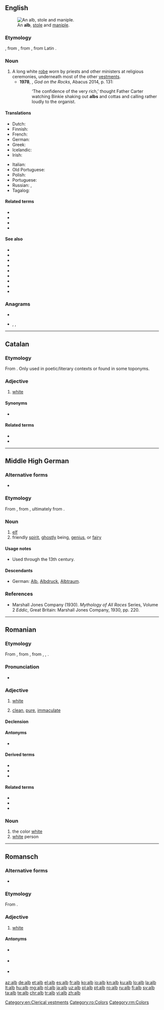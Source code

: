 {{also|Alb|ALB|alb.|Alb.}}
==English==
{{wikipedia}}

[[File:Kazuivel_II.jpg|thumb|An '''alb''', [[stole]] and [[maniple]].]]
===Etymology===
{{etyl|enm|en}} {{m|enm|albe}}, from {{etyl|ang|en}}, from {{etyl|ML.|en}} {{m|la|alba}}, from Latin {{m|la|albus||white}}.

===Noun===
{{en-noun}}

# A long white [[robe]] worn by priests and other ministers at religious ceremonies, underneath most of the other [[vestments]].
#*'''1978''', {{w|Jane Gardam}}, ''God on the Rocks'', Abacus 2014, p. 131:
#*:‘The confidence of the very rich,’ thought Father Carter watching Binkie shaking out '''albs''' and cottas and calling rather loudly to the organist.

====Translations====
{{trans-top|a long white robe worn by priests and other ministers}}
* Dutch: {{t|nl|albe}}
* Finnish: {{t+|fi|alba}}
* French: {{t+|fr|aube|f}}
* German: {{t+|de|Albe|f}}
* Greek: {{t+|el|στιχάριο|n}}
* Icelandic: {{t|is|alba|f}}
* Irish: {{t|ga|ailb|f}}
{{trans-mid}}
* Italian: {{t+|it|camice|m}}
* Old Portuguese: {{t|roa-opt|alva}}
* Polish: {{t+|pl|alba|f}}
* Portuguese: {{t+|pt|alva|f}}
* Russian: {{t+|ru|а́льба|f}}, {{t+|ru|стиха́рь|m}}
* Tagalog: {{t+|tl|alba}}
{{trans-bottom}}

====Related terms====
* {{l|en|album}}
* {{l|en|albumin}}
* {{l|en|albus}}
* {{l|en|Albion}}

====See also====
* {{l|en|epigonation}}
* {{l|en|epimanikion}}
* {{l|en|epitrachelion}}
* {{l|en|maniple}}
* {{l|en|omophorion}}
* {{l|en|rhason}}
* {{l|en|sakkos}}
* {{l|en|sticharion}}
* {{l|en|zone}}

===Anagrams===
* {{l|en|BLA}}
* {{l|en|lab}}, {{l|en|Lab}}, {{l|en|LAB}}

[[Category:en:Clerical vestments]]

----

==Catalan==

===Etymology===
From {{der|ca|la|albus}}. Only used in poetic/literary contexts or found in some toponyms.

===Adjective===
{{ca-adj}}

# {{lb|ca|poetic}} [[white]]

====Synonyms====
* {{l|ca|blanc}}

====Related terms====
* {{l|ca|alba}}
* {{l|ca|eixalbar}}
----

==Middle High German==

===Alternative forms===
* {{l|gmh|alp}}

===Etymology===
From {{inh|gmh|goh|alp}}, from {{inh|gmh|gem-pro|*albiz}}, ultimately from {{der|gmh|ine-pro|*albʰós}}.

===Noun===
{{head|gmh|noun|plural|elbe|or|elber|g=m}}

# [[elf]]
# friendly [[spirit]], [[ghostly]] being, [[genius]], or [[fairy]]

====Usage notes====
* Used through the 13th century.

====Descendants====
* German: [[Alb#German|Alb]], [[Albdruck#German|Albdruck]], [[Albtraum#German|Albtraum]].

===References===
* Marshall Jones Company (1930). ''Mythology of All Races'' Series, Volume 2 ''Eddic'', Great Britain: Marshall Jones Company, 1930, pp. 220.

----

==Romanian==

===Etymology===
From {{inh|ro|la|albus}}, from {{inh|ro|itc-pro|*alβos}}, from {{inh|ro|ine-pro|*h₂élbʰos}}, {{m|ine-pro|*álbʰos}}, {{m|ine-pro|*albʰós||white}}.

===Pronunciation===
* {{IPA|/alb/|lang=ro}}

===Adjective===
{{ro-adj|4}}

# [[white]]
# {{lb|ro|figuratively}} [[clean]], [[pure]], [[immaculate]]

====Declension====
{{ro-adj-4|alb}}

====Antonyms====
* {{l|ro|negru}}

====Derived terms====
* {{l|ro|alba}}
* {{l|ro|albicios}}
* {{l|ro|albuț}}

====Related terms====
* {{l|ro|albi}}
* {{l|ro|albeață}}
* {{l|ro|albastru}}

===Noun===
{{ro-noun|m|albi}}

# the color [[white]]
# [[white]] person

[[Category:ro:Colors]]

----

==Romansch==

===Alternative forms===
* {{qualifier|Rumantsch Grischun|Sursilvan|Sutsilvan|Surmiran|Puter}} {{l|rm|alv}}

===Etymology===
From {{inh|rm|la|albus}}.

===Adjective===
{{rm-adj}}

# {{lb|rm|Vallader}} [[white]]

====Antonyms====
* {{qualifier|Rumantsch Grischun|Puter|Vallader}} {{l|rm|nair}}
* {{qualifier|Sursilvan|Sutsilvan}} {{l|rm|ner}}
* {{qualifier|Surmiran}} {{l|rm|neir}}

[[Category:rm:Colors]]

[[az:alb]]
[[de:alb]]
[[et:alb]]
[[el:alb]]
[[es:alb]]
[[fr:alb]]
[[ko:alb]]
[[io:alb]]
[[kn:alb]]
[[ku:alb]]
[[lo:alb]]
[[la:alb]]
[[lt:alb]]
[[hu:alb]]
[[mg:alb]]
[[nl:alb]]
[[ja:alb]]
[[uz:alb]]
[[pl:alb]]
[[pt:alb]]
[[ro:alb]]
[[ru:alb]]
[[fi:alb]]
[[sv:alb]]
[[ta:alb]]
[[te:alb]]
[[chr:alb]]
[[tr:alb]]
[[vi:alb]]
[[zh:alb]]